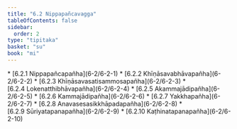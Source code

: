 ```yaml
---
title: "6.2 Nippapañcavagga"
tableOfContents: false
sidebar:
  order: 2
type: "tipitaka"
basket: "su"
book: "mi"
---
```



<DynamicBreadcrumb />



<TableOfContents book="mi" section="6.2">
* [6.2.1 Nippapañcapañha](6-2/6-2-1)
* [6.2.2 Khīṇāsavabhāvapañha](6-2/6-2-2)
* [6.2.3 Khīṇāsavasatisammosapañha](6-2/6-2-3)
* [6.2.4 Lokenatthibhāvapañha](6-2/6-2-4)
* [6.2.5 Akammajādipañha](6-2/6-2-5)
* [6.2.6 Kammajādipañha](6-2/6-2-6)
* [6.2.7 Yakkhapañha](6-2/6-2-7)
* [6.2.8 Anavasesasikkhāpadapañha](6-2/6-2-8)
* [6.2.9 Sūriyatapanapañha](6-2/6-2-9)
* [6.2.10 Kaṭhinatapanapañha](6-2/6-2-10)
</TableOfContents>